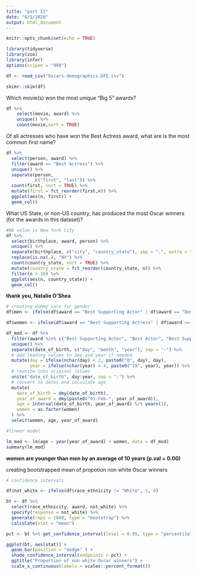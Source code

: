 ```yaml
---
title: "part II"
date: "6/5/2020"
output: html_document
---
```


```r
knitr::opts_chunk$set(echo = TRUE)
```

``` r
library(tidyverse)
library(zoo)
library(infer)
options(scipen = "999")

df <- read_csv("Oscars-demographics-DFE.csv")

skimr::skim(df)

```

 Which movie(s) won the most unique "Big 5" awards?
```r
df %>%
    select(movie, award) %>%
    unique() %>%
    count(movie,sort = TRUE)
```


Of all actresses who have won the Best Actress award, what are is the most common first name?
```r
df %>%
  select(person, award) %>%
  filter(award == "Best Actress") %>%
  unique() %>%
  separate(person,
           c("first", "last")) %>%
  count(first, sort = TRUE) %>%
  mutate(first = fct_reorder(first,n)) %>%
  ggplot(aes(n, first)) +
  geom_col()
```



What US State, or non-US country, has produced the most Oscar winners (for the awards in this dataset)?
```r
#NA value is New York City
df %>%
  select(birthplace, award, person) %>%
  unique() %>%
  separate(birthplace, c("city", "country_state"), sep = ",", extra = "drop", fill = "left") %>%
  replace(is.na(.), "NY") %>%
  count(country_state, sort = TRUE) %>%
  mutate(country_state = fct_reorder(country_state, n)) %>%
  filter(n > 10) %>%
  ggplot(aes(n, country_state)) +
  geom_col()
```



**thank you, Natalie O'Shea**
```r
# creating dummy vars for gender
df$men <- ifelse(df$award == "Best Supporting Actor" | df$award == "Best Actor", 1,0)

df$women <- ifelse(df$award == "Best Supporting Actress" | df$award == "Best Actress", "female", "male")

df_mod <- df %>%
  filter(award %in% c("Best Supporting Actor", "Best Actor", "Best Supporting Actress", "Best Actress")) %>%
  unique() %>%
  separate(date_of_birth, c("day", "month", "year"), sep = "-") %>%
  # add leading values to day and year if needed
  mutate(day = ifelse(nchar(day) < 2, paste0("0", day), day),
         year = ifelse(nchar(year) < 4, paste0("19", year), year)) %>% 
  # reunite into original column
  unite("date_of_birth", day:year, sep = "-") %>%
  # convert to dates and calculate age
  mutate(
    date_of_birth = dmy(date_of_birth),
    year_of_award = dmy(paste0("01-Feb-", year_of_award)),
    age = interval(date_of_birth, year_of_award) %/% years(1),
    women = as.factor(women)
  ) %>%
  select(women, age, year_of_award)

#linear model 

lm_mod <- lm(age ~ year(year_of_award) + women, data = df_mod)
summary(lm_mod)
```
**women are younger than men by an average of 10 years (p.val = 0.00)** 

creating bootstrapped mean of propotion non white Oscar winners
```r
# confidence intervals

df$not_white <- ifelse(df$race_ethnicity != "White", 1, 0)

bt <- df %>%
  select(race_ethnicity, award, not_white) %>%
  specify(response = not_white) %>%
  generate(reps = 1000, type = "bootstrap") %>%
  calculate(stat = "mean")

pct <- bt %>% get_confidence_interval(level = 0.95, type = "percentile")

ggplot(bt, aes(stat)) +
  geom_bar(position = "dodge" ) +
  shade_confidence_interval(endpoints = pct) +
  ggtitle("Proportion of non white Oscar winners") +
  scale_x_continuous(labels = scales::percent_format())
```